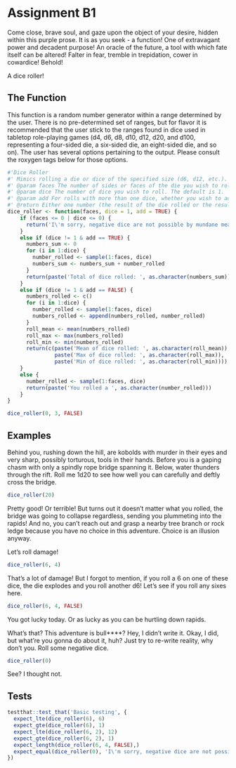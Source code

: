 # Assignment B1

Come close, brave soul, and gaze upon the object of your desire, hidden within this purple prose. It is as you seek - a function! One of extravagant power and decadent purpose! An oracle of the future, a tool with which fate itself can be altered! Falter in fear, tremble in trepidation, cower in cowardice! Behold!

A dice roller!

## The Function

This function is a random number generator within a range determined by the user. There is no pre-determined set of ranges, but for flavor it is recommended that the user stick to the ranges found in dice used in tabletop role-playing games (d4, d6, d8, d10, d12, d20, and d100, representing a four-sided die, a six-sided die, an eight-sided die, and so on). The user has several options pertaining to the output. Please consult the roxygen tags below for those options.

```r

#'Dice Roller
#' Mimics rolling a die or dice of the specified size (d6, d12, etc.). 
#' @param faces The number of sides or faces of the die you wish to roll.
#' @param dice The number of dice you wish to roll. The default is 1.
#' @param add For rolls with more than one dice, whether you wish to add the dice together (TRUE) or get the mean, maximum, and minimum of the dice (FALSE). The default is TRUE.
#' @return Either one number (the result of the die rolled or the result of the dice rolled then added together) or three numbers (the mean, maximum, and minimum of the dice rolled). 
dice_roller <- function(faces, dice = 1, add = TRUE) {
    if (faces <= 0 | dice <= 0) {
      return('I\'m sorry, negative dice are not possible by mundane means. Please consult your nearest wizarding authority to resolve this issue.')
    }
    else if (dice != 1 & add == TRUE) {
      numbers_sum <- 0
      for (i in 1:dice) {
        number_rolled <- sample(1:faces, dice)
        numbers_sum <- numbers_sum + number_rolled
      }
      return(paste('Total of dice rolled: ', as.character(numbers_sum)))
    }
    else if (dice != 1 & add == FALSE) {
      numbers_rolled <- c()
      for (i in 1:dice) {
        number_rolled <- sample(1:faces, dice)
        numbers_rolled <- append(numbers_rolled, number_rolled)
      }
      roll_mean <- mean(numbers_rolled)
      roll_max <- max(numbers_rolled)
      roll_min <- min(numbers_rolled)
      return(c(paste('Mean of dice rolled: ', as.character(roll_mean)), 
               paste('Max of dice rolled: ', as.character(roll_max)),
               paste('Min of dice rolled: ', as.character(roll_min))))
    }
    else {
      number_rolled <- sample(1:faces, dice)
      return(paste('You rolled a ', as.character(number_rolled)))
    }
}

dice_roller(0, 3, FALSE)
```

## Examples
Behind you, rushing down the hill, are kobolds with murder in their eyes and very sharp, possibly torturous, tools in their hands. Before you is a gaping chasm with only a spindly rope bridge spanning it. Below, water thunders through the rift. Roll me 1d20 to see how well you can carefully and deftly cross the bridge. 
```r
dice_roller(20)
```

Pretty good! Or terrible! But turns out it doesn't matter what you rolled, the bridge was going to collapse regardless, sending you plummeting into the rapids! And no, you can't reach out and grasp a nearby tree branch or rock ledge because you have no choice in this adventure. Choice is an illusion anyway.

Let's roll damage!
```r
dice_roller(6, 4)
```

That's a lot of damage! But I forgot to mention, if you roll a 6 on one of these dice, the die explodes and you roll another d6! Let's see if you roll any sixes here.
```r
dice_roller(6, 4, FALSE)
```
You got lucky today. Or as lucky as you can be hurtling down rapids.

What's that? This adventure is bull****? Hey, I didn't write it. Okay, I did, but what're you gonna do about it, huh? Just try to re-write reality, why don't you. Roll some negative dice.
```r
dice_roller(0)
```
See? I thought not.

## Tests
```r
testthat::test_that('Basic testing', {
  expect_lte(dice_roller(6), 6)
  expect_gte(dice_roller(6), 1)
  expect_lte(dice_roller(6, 2), 12)
  expect_gte(dice_roller(6, 2), 1)
  expect_length(dice_roller(6, 4, FALSE),)
  expect_equal(dice_roller(0), 'I\'m sorry, negative dice are not possible by mundane means. Please consult your nearest wizarding authority to resolve this issue.')
})
```
